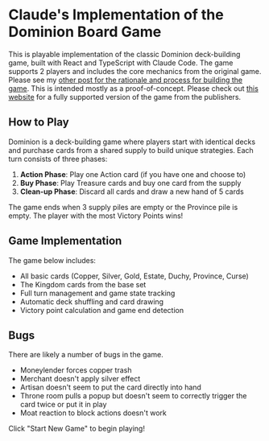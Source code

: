 # Claude's Implementation of the Dominion Board Game

This is playable implementation of the classic Dominion deck-building game, built with React and TypeScript with Claude Code. The game supports 2 players and includes the core mechanics from the original game. Please see my [other post for the rationale and process for building the game](). This is intended mostly as a proof-of-concept. Please check out [this website](https://dominion.games/) for a fully supported version of the game from the publishers.

## How to Play

Dominion is a deck-building game where players start with identical decks and purchase cards from a shared supply to build unique strategies. Each turn consists of three phases:

1. **Action Phase**: Play one Action card (if you have one and choose to)
2. **Buy Phase**: Play Treasure cards and buy one card from the supply
3. **Clean-up Phase**: Discard all cards and draw a new hand of 5 cards

The game ends when 3 supply piles are empty or the Province pile is empty. The player with the most Victory Points wins!

## Game Implementation

The game below includes:
- All basic cards (Copper, Silver, Gold, Estate, Duchy, Province, Curse)
- The Kingdom cards from the base set
- Full turn management and game state tracking
- Automatic deck shuffling and card drawing
- Victory point calculation and game end detection

## Bugs

There are likely a number of bugs in the game.

- Moneylender forces copper trash
- Merchant doesn't apply silver effect 
- Artisan doesn't seem to put the card directly into hand
- Throne room pulls a popup but doesn't seem to correctly trigger the card twice or put it in play
- Moat reaction to block actions doesn't work

Click "Start New Game" to begin playing!